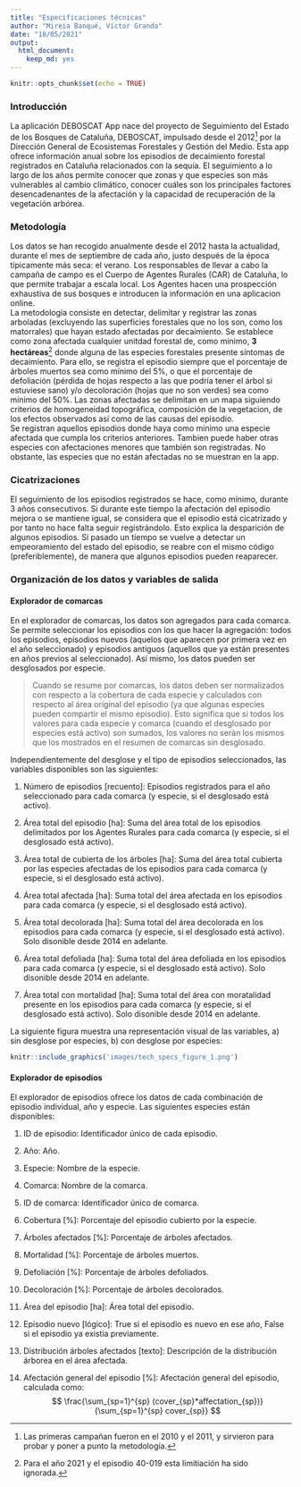 ```yaml
---
title: "Especificaciones técnicas"
author: "Mireia Banqué, Víctor Granda"
date: "18/05/2021"
output: 
  html_document: 
    keep_md: yes
---
```


```r
knitr::opts_chunk$set(echo = TRUE)
```

### Introducción

La aplicación DEBOSCAT App nace del proyecto de Seguimiento del Estado de los Bosques de Cataluña, DEBOSCAT,
impulsado desde el 2012[^1] por la Dirección General de Ecosistemas Forestales y Gestión del Medio. Esta
app ofrece información anual sobre los episodios de decaimiento forestal registrados en Cataluña relacionados
con la sequía. El seguimiento a lo largo de los años permite conocer que zonas y que especies son más
vulnerables al cambio climático, conocer cuáles son los principales factores desencadenantes de la afectación
y la capacidad de recuperación de la vegetación arbórea.

### Metodología

Los datos se han recogido anualmente desde el 2012 hasta la actualidad, durante el mes de septiembre de cada
año, justo después de la época típicamente más seca: el verano. Los responsables de llevar a cabo la campaña
de campo es el Cuerpo de Agentes Rurales (CAR) de Cataluña, lo que permite trabajar a escala local. Los
Agentes hacen una prospección exhaustiva de sus bosques e introducen la información en una aplicacion online.  
La metodología consiste en detectar, delimitar y registrar las zonas arboladas (excluyendo las superficies
forestales que no los son, como los matorrales) que hayan estado afectadas por decaimiento. Se establece como
zona afectada cualquier unitdad forestal de, como mínimo, **3 hectáreas**[^2] donde alguna de las especies forestales
presente síntomas de decaimiento. Para ello, se registra el episodio siempre que el porcentaje de árboles
muertos sea como mínimo del 5%, o que el porcentaje de defoliación (pérdida de hojas respecto a las que podría
tener el árbol si estuviese sano) y/o decoloración (hojas que no son verdes) sea como mínimo del 50%. Las
zonas afectadas se delimitan en un mapa siguiendo criterios de homogeneidad topográfica, composición de la
vegetacion, de los efectos observados así como de las causas del episodio.  
Se registran aquellos episodios donde haya como mínimo una especie afectada que cumpla los criterios anteriores.
Tambien puede haber otras especies con afectaciones menores que también son registradas. No obstante, las
especies que no están afectadas no se muestran en la app.

### Cicatrizaciones

El seguimiento de los episodios registrados se hace, como mínimo, durante 3 años consecutivos. Si durante este
tiempo la afectación del episodio mejora o se mantiene igual, se considera que el episodio está cicatrizado y
por tanto no hace falta seguir regístrándolo. Esto explica la desparición de algunos episodios. Si pasado un
tiempo se vuelve a detectar un empeoramiento del estado del episodio, se reabre con el mismo código
(preferiblemente), de manera que algunos episodios pueden reaparecer.

### Organización de los datos y variables de salida

#### Explorador de comarcas

En el explorador de comarcas, los datos son agregados para cada comarca. Se permite seleccionar los episodios
con los que hacer la agregación: todos los episodios, episodios nuevos (aquelos que aparecen por primera vez
en el año seleccionado) y episodios antiguos (aquellos que ya están presentes en años previos al seleccionado).
Así mismo, los datos pueden ser desglosados por especie.

  > Cuando se resume por comarcas, los datos deben ser normalizados con respecto a la cobertura de cada
  especie y calculados con respecto al área original del episodio (ya que algunas especies pueden
  compartir el mismo episodio). Esto significa que si todos los valores para cada especie y comarca
  (cuando el desglosado por especies está activo) son sumados, los valores no serán los mismos que los
  mostrados en el resumen de comarcas sin desglosado.

Independientemente del desglose y el tipo de episodios seleccionados, las variables disponibles son las
siguientes:

1. Número de episodios [recuento]: Episodios registrados para el año seleccionado para cada comarca (y especie,
  si el desglosado está activo).

1. Área total del episodio [ha]: Suma del área total de los episodios delimitados por los Agentes Rurales para
  cada comarca (y especie, si el desglosado está activo).
  
1. Área total de cubierta de los árboles [ha]: Suma del área total cubierta por las especies afectadas de los
  episodios para cada comarca (y especie, si el desglosado está activo).
  
1. Área total afectada [ha]: Suma total del área afectada en los episodios para cada comarca (y especie, si el
  desglosado está activo).

1. Área total decolorada [ha]: Suma total del área decolorada en los episodios para cada comarca (y especie,
  si el desglosado está activo). Solo disonible desde 2014 en adelante.
  
1. Área total defoliada [ha]: Suma total del área defoliada en los episodios para cada comarca (y especie,
  si el desglosado está activo). Solo disonible desde 2014 en adelante.
  
1. Área total con mortalidad [ha]: Suma total del área con moratalidad presente en los episodios para cada
  comarca (y especie, si el desglosado está activo). Solo disonible desde 2014 en adelante.

La siguiente figura muestra una representación visual de las variables, a) sin desglose por especies, b) con
desglose por especies:


```r
knitr::include_graphics('images/tech_specs_figure_1.png')
```

#### Explorador de episodios

El explorador de episodios ofrece los datos de cada combinación de episodio individual, año y especie. Las
siguientes especies están disponibles:

1. ID de episodio: Identificador único de cada episodio.

1. Año: Año.

1. Especie: Nombre de la especie.

1. Comarca: Nombre de la comarca.

1. ID de comarca: Identificador único de comarca.

1. Cobertura [%]: Porcentaje del episodio cubierto por la especie.

1. Árboles afectados [%]: Porcentaje de árboles afectados.

1. Mortalidad [%]: Porcentaje de árboles muertos.

1. Defoliación [%]: Porcentaje de árboles defoliados.

1. Decoloración [%]: Porcentaje de árboles decolorados.

1. Área del episodio [ha]: Área total del episodio.

1. Episodio nuevo [lógico]: True si el episodio es nuevo en ese año, False si el episodio ya existia previamente.

1. Distribución árboles afectados [texto]: Descripción de la distribución árborea en el área afectada.

1. Afectación general del episodio [%]: Afectación general del episodio, calculada como:
  $$
  \frac{\sum_{sp=1}^{sp} (cover_{sp}*affectation_{sp})}{\sum_{sp=1}^{sp} cover_{sp}}
  $$




[^1]: Las primeras campañan fueron en el 2010 y el 2011, y sirvieron para probar y poner a punto la metodología.

[^2]: Para el año 2021 y el episodio 40-019 esta limitiación ha sido ignorada.
